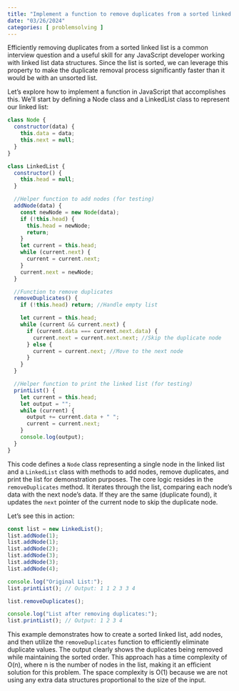 ```yaml
---
title: "Implement a function to remove duplicates from a sorted linked list"
date: "03/26/2024"
categories: [ problemsolving ]
---
```


Efficiently removing duplicates from a sorted linked list is a common interview question and a useful skill for any JavaScript developer working with linked list data structures.  Since the list is sorted, we can leverage this property to make the duplicate removal process significantly faster than it would be with an unsorted list.

Let's explore how to implement a function in JavaScript that accomplishes this.  We'll start by defining a Node class and a LinkedList class to represent our linked list:


```javascript
class Node {
  constructor(data) {
    this.data = data;
    this.next = null;
  }
}

class LinkedList {
  constructor() {
    this.head = null;
  }

  //Helper function to add nodes (for testing)
  addNode(data) {
    const newNode = new Node(data);
    if (!this.head) {
      this.head = newNode;
      return;
    }
    let current = this.head;
    while (current.next) {
      current = current.next;
    }
    current.next = newNode;
  }

  //Function to remove duplicates
  removeDuplicates() {
    if (!this.head) return; //Handle empty list

    let current = this.head;
    while (current && current.next) {
      if (current.data === current.next.data) {
        current.next = current.next.next; //Skip the duplicate node
      } else {
        current = current.next; //Move to the next node
      }
    }
  }

  //Helper function to print the linked list (for testing)
  printList() {
    let current = this.head;
    let output = "";
    while (current) {
      output += current.data + " ";
      current = current.next;
    }
    console.log(output);
  }
}
```

This code defines a `Node` class representing a single node in the linked list and a `LinkedList` class with methods to add nodes, remove duplicates, and print the list for demonstration purposes.  The core logic resides in the `removeDuplicates` method.  It iterates through the list, comparing each node's data with the next node's data. If they are the same (duplicate found), it updates the `next` pointer of the current node to skip the duplicate node.

Let's see this in action:

```javascript
const list = new LinkedList();
list.addNode(1);
list.addNode(1);
list.addNode(2);
list.addNode(3);
list.addNode(3);
list.addNode(4);

console.log("Original List:");
list.printList(); // Output: 1 1 2 3 3 4

list.removeDuplicates();

console.log("List after removing duplicates:");
list.printList(); // Output: 1 2 3 4
```

This example demonstrates how to create a sorted linked list, add nodes, and then utilize the `removeDuplicates` function to efficiently eliminate duplicate values. The output clearly shows the duplicates being removed while maintaining the sorted order.  This approach has a time complexity of O(n), where n is the number of nodes in the list, making it an efficient solution for this problem.  The space complexity is O(1) because we are not using any extra data structures proportional to the size of the input.

